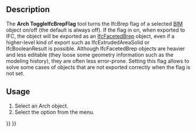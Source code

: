 <languages/>

{{Docnav
|[[Arch_Check|Check]]
|[[Arch_ToggleSubs|ToggleSubs]]
|[[BIM_Workbench|BIM]]
|IconL=Arch_Check.svg
|IconR=Arch_ToggleSubs.svg
|IconC=Workbench_BIM.svg
}}

{{VeryImportantMessage|THIS COMMAND IS PART OF THE INTEGRATED [[BIM_Workbench|BIM WORKBENCH]] IN V1.0<br>
This page has been updated for that version.}}

{{GuiCommand
|Name=Arch ToggleIfcBrepFlag
|MenuLocation=Utils → Toggle IFC B-rep flag
|Workbenches=[[BIM_Workbench|BIM]]
|SeeAlso=[[Arch_IfcExplorer|Arch IfcExplorer]], [[Arch_IFC|Arch IFC]]
}}

==Description==

The '''Arch ToggleIfcBrepFlag''' tool turns the IfcBrep flag of a selected [[BIM_Workbench|BIM]] object on/off (the default is always off). If the flag in on, when exported to IFC, the object will be exported as an [https://standards.buildingsmart.org/IFC/DEV/IFC4_2/FINAL/HTML/schema/ifcgeometricmodelresource/lexical/ifcfacetedbrep.htm IfcFacetedBrep] object, even if a higher-level kind of export such as IfcExtrudedAreaSolid or IfcBooleanResult is possible. Although IfcFacetedBrep objects are heavier and less editable (they loose some geometry information such as the modeling history), they are often less error-prone. Setting this flag allows to solve some cases of objects that are not exported correctly when the flag is not set.

==Usage== 

# Select an Arch object.
# Select the {{MenuCommand|Utils → [[Image:Arch_ToggleIfcBrepFlag.svg|16px]] Toggle IFC B-rep flag}} option from the menu.


{{Docnav
|[[Arch_Check|Check]]
|[[Arch_ToggleSubs|ToggleSubs]]
|[[BIM_Workbench|BIM]]
|IconL=Arch_Check.svg
|IconR=Arch_ToggleSubs.svg
|IconC=Workbench_BIM.svg
}}

{{BIM_Tools_navi{{#translation:}}}}
{{Userdocnavi{{#translation:}}}}